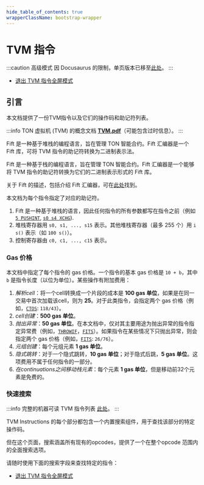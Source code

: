 ```yaml
---
hide_table_of_contents: true
wrapperClassName: bootstrap-wrapper
---
```



# TVM 指令

:::caution 高级模式
因 Docusaurus 的限制，单页版本已移至[此处](/learn/archive/tvm-instructions)。
:::

- [退出 TVM 指令全屏模式](/learn/tvm-instructions/tvm-overview)

## 引言

本文档提供了一份TVM指令以及它们的操作码和助记符列表。

:::info
TON 虚拟机 (TVM) 的概念文档 [**TVM.pdf**](https://ton.org/tvm.pdf)（可能包含过时信息）。
:::

Fift 是一种基于堆栈的编程语言，旨在管理 TON 智能合约。Fift 汇编器是一个 Fift 库，可将 TVM 指令的助记符转换为二进制表示法。

Fift 是一种基于栈的编程语言，旨在管理 TON 智能合约。Fift 汇编器是一个能够将 TVM 指令的助记符转换为它们的二进制表示形式的 Fift 库。

关于 Fift 的描述，包括介绍 Fift 汇编器，可在[此处](https://github.com/Piterden/TON-docs/blob/master/Fift.%20A%20Brief%20Introduction.md)找到。

本文档为每个指令指定了对应的助记符。

1. Fift 是一种基于堆栈的语言，因此任何指令的所有参数都写在指令之前（例如 [`5 PUSHINT`](#instr-pushint-4), [`s0 s4 XCHG`](#instr-xchg-ij)).
2. 堆栈寄存器用 `s0, s1, ..., s15` 表示。其他堆栈寄存器（最多 255 个）用 `i s()` 表示（如 `100 s()`）。
3. 控制寄存器由 `c0, c1, ..., c15` 表示。

### Gas 价格

本文档中指定了每个指令的 gas 价格。一个指令的基本 gas 价格是 `10 + b`，其中 `b` 是指令长度（以位为单位）。某些操作有附加费用：

1. _解析cell_：将一个cell转换成一个片段的成本是 **100 gas 单位**，如果是在同一交易中首次加载该cell，则为 **25**。对于此类指令，会指定两个 gas 价格（例如，[`CTOS`](#instr-ctos): `118/43`）。
2. _cell创建_：**500 gas 单位**。
3. _抛出异常_：**50 gas 单位**。在本文档中，仅对其主要用途为抛出异常的指令指定异常费（例如，[`THROWIF`](#instr-throwif-short)，[`FITS`](#instr-fits)）。如果指令在某些情况下只抛出异常，则会指定两个 gas 价格（例如，[`FITS`](#instr-fits): `26/76`）。
4. _元组创建_：每个元组元素 **1 gas 单位**。
5. _隐式跳转_：对于一个隐式跳转，**10 gas 单位**；对于隐式后跳，**5 gas 单位**。这项费用不属于任何指令的一部分。
6. _在continuations之间移动栈元素_：每个元素 **1 gas 单位**，但是移动前32个元素是免费的。

### 快速搜索

:::info
完整的机器可读 TVM 指令列表 [此处](https://github.com/ton-community/ton-docs/blob/main/docs/learn/tvm-instructions/instructions.csv)。
:::

TVM Instructions 的每个部分都包含一个内置搜索组件，用于查找该部分的特定操作码。

但在这个页面，搜索涵盖所有现有的opcodes，提供了一个在整个opcode 范围内的全面搜索选项。

请随时使用下面的搜索字段来查找特定的指令：

<InstructionGroups instructions={cp0.instructions}/>

- [退出 TVM 指令全屏模式](/learn/tvm-instructions/tvm-overview)
